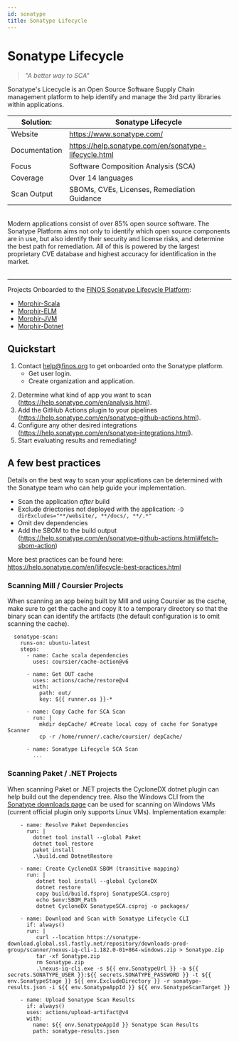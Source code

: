 ```yaml
---
id: sonatype
title: Sonatype Lifecycle
---
```


# Sonatype Lifecycle

> *"A better way to SCA"*

Sonatype's Licecycle is an Open Source Software Supply Chain management platform to help identify and manage the 3rd party libraries within applications. 


|Solution:|Sonatype Lifecycle|
|-|-|
|Website|https://www.sonatype.com/|
|Documentation|https://help.sonatype.com/en/sonatype-lifecycle.html|
|Focus| Software Composition Analysis (SCA)|
|Coverage|Over 14 languages|
|Scan Output|SBOMs, CVEs, Licenses, Remediation Guidance|

<br>
Modern applications consist of over 85% open source software. The Sonatype Platform aims not only to identify which open source components are in use, but also identify their security and license risks, and determine the best path for remediation. All of this is powered by the largest proprietary CVE database and highest accuracy for identification in the market.
<br><br>

***

Projects Onboarded to the [FINOS Sonatype Lifecycle Platform](https://finos.sonatype.app/):
- [Morphir-Scala](https://github.com/finos/morphir-scala)
- [Morphir-ELM](https://github.com/finos/morphir-elm)
- [Morphir-JVM](https://github.com/finos/morphir-jvm)
- [Morphir-Dotnet](https://github.com/finos/morphir-dotnet)

## Quickstart

1. Contact [help@finos.org](mailto:help@finos.org) to get onboarded onto the Sonatype platform.
    - Get user login.
    - Create organization and application.
<!-- FINOS owner will create users, create organization(s), and add new users to the appropriate role within the organization. -->
2. Determine what kind of app you want to scan (https://help.sonatype.com/en/analysis.html).
3. Add the GitHub Actions plugin to your pipelines (https://help.sonatype.com/en/sonatype-github-actions.html).
4. Configure any other desired integrations (https://help.sonatype.com/en/sonatype-integrations.html).
5. Start evaluating results and remediating!

## A few best practices

Details on the best way to scan your applications can be determined with the Sonatype team who can help guide your implementation. 

- Scan the application *after* build
- Exclude driectories not deployed with the application: `-D dirExcludes="**/website/, **/docs/, **/.*" `
- Omit dev dependencies
- Add the SBOM to the build output (https://help.sonatype.com/en/sonatype-github-actions.html#fetch-sbom-action)

More best practices can be found here: https://help.sonatype.com/en/lifecycle-best-practices.html

### Scanning Mill / Coursier Projects

When scanning an app being built by Mill and using Coursier as the cache, make sure to get the cache and copy it to a temporary directory so that the binary scan can identify the artifacts (the default configuration is to omit scanning the cache).

```
  sonatype-scan:
    runs-on: ubuntu-latest
    steps:
      - name: Cache scala dependencies
        uses: coursier/cache-action@v6

      - name: Get OUT cache
        uses: actions/cache/restore@v4
        with:
          path: out/
          key: ${{ runner.os }}-*
          
      - name: Copy Cache for SCA Scan
        run: |
          mkdir depCache/ #Create local copy of cache for Sonatype Scanner
          cp -r /home/runner/.cache/coursier/ depCache/

      - name: Sonatype Lifecycle SCA Scan
        ...
```

### Scanning Paket / .NET Projects

When scanning Paket or .NET projects the CycloneDX dotnet plugin can help build out the dependency tree. Also the Windows CLI from the [Sonatype downloads page](https://help.sonatype.com/en/download-and-compatibility.html) can be used for scanning on Windows VMs (current official plugin only supports Linux VMs). Implementation example: 

```
    - name: Resolve Paket Dependencies
      run: |
        dotnet tool install --global Paket
        dotnet tool restore
        paket install
        .\build.cmd DotnetRestore
        
    - name: Create CycloneDX SBOM (transitive mapping)
      run: |
         dotnet tool install --global CycloneDX
         dotnet restore
         copy build/build.fsproj SonatypeSCA.csproj
         echo $env:SBOM_Path
         dotnet CycloneDX SonatypeSCA.csproj -o packages/
    
    - name: Download and Scan with Sonatype Lifecycle CLI
      if: always()
      run: |
         curl --location https://sonatype-download.global.ssl.fastly.net/repository/downloads-prod-group/scanner/nexus-iq-cli-1.182.0-01+864-windows.zip > Sonatype.zip
         tar -xf Sonatype.zip
         rm Sonatype.zip
         .\nexus-iq-cli.exe -s ${{ env.SonatypeUrl }} -a ${{ secrets.SONATYPE_USER }}:${{ secrets.SONATYPE_PASSWORD }} -t ${{ env.SonatypeStage }} ${{ env.ExcludeDirectory }} -r sonatype-results.json -i ${{ env.SonatypeAppId }} ${{ env.SonatypeScanTarget }}

    - name: Upload Sonatype Scan Results
      if: always()
      uses: actions/upload-artifact@v4
      with:
        name: ${{ env.SonatypeAppId }} Sonatype Scan Results 
        path: sonatype-results.json
```
